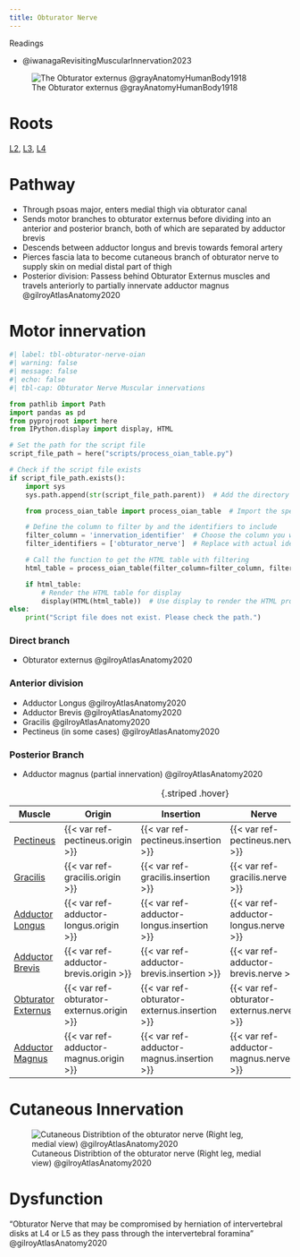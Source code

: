 ```yaml
---
title: Obturator Nerve
---
```



:::{.callout-note}
Readings

- @iwanagaRevisitingMuscularInnervation2023 

:::

![The Obturator externus @grayAnatomyHumanBody1918](/The Archive/Images/Gray anatomy 1918 images/Myology/image436 The Obturator externus.gif)

# Roots

[L2]({{< var ref-nerve-root.l2 >}}), [L3]({{< var ref-nerve-root.l3 >}}), [L4]({{< var ref-nerve-root.l4 >}})

# Pathway

- Through psoas major, enters medial thigh via obturator canal
- Sends motor branches to obturator externus before dividing into an anterior and posterior branch, both of which are separated by adductor brevis
- Descends between adductor longus and brevis towards femoral artery
- Pierces fascia lata to become cutaneous branch of obturator nerve to supply skin on medial distal part of thigh 
- Posterior division: Passess behind Obturator Externus muscles and travels anteriorly to partially innervate adductor magnus @gilroyAtlasAnatomy2020 

# Motor innervation



```python
#| label: tbl-obturator-nerve-oian
#| warning: false
#| message: false
#| echo: false
#| tbl-cap: Obturator Nerve Muscular innervations

from pathlib import Path
import pandas as pd
from pyprojroot import here
from IPython.display import display, HTML

# Set the path for the script file
script_file_path = here("scripts/process_oian_table.py")

# Check if the script file exists
if script_file_path.exists():
    import sys
    sys.path.append(str(script_file_path.parent))  # Add the directory of the script to the system path

    from process_oian_table import process_oian_table  # Import the specific function

    # Define the column to filter by and the identifiers to include
    filter_column = 'innervation_identifier'  # Choose the column you want to filter by
    filter_identifiers = ['obturator_nerve']  # Replace with actual identifiers you want to include

    # Call the function to get the HTML table with filtering
    html_table = process_oian_table(filter_column=filter_column, filter_identifiers=filter_identifiers)

    if html_table:
        # Render the HTML table for display
        display(HTML(html_table))  # Use display to render the HTML properly
else:
    print("Script file does not exist. Please check the path.")
```



:::{layout-ncol="3"}

### Direct branch

- Obturator externus @gilroyAtlasAnatomy2020

### Anterior division

- Adductor Longus @gilroyAtlasAnatomy2020
- Adductor Brevis @gilroyAtlasAnatomy2020
- Gracilis @gilroyAtlasAnatomy2020
- Pectineus (in some cases) @gilroyAtlasAnatomy2020

### Posterior Branch

- Adductor magnus (partial innervation) @gilroyAtlasAnatomy2020

:::

| Muscle  | Origin | Insertion | Nerve | Action |
|------|--------|-------|----------|--------|
| [Pectineus]({{< var ref-pectineus.path >}}) | {{< var ref-pectineus.origin >}} | {{< var ref-pectineus.insertion >}} | {{< var ref-pectineus.nerve >}} | {{< var ref-pectineus.action >}} |
| [Gracilis]({{< var ref-gracilis.path >}}) | {{< var ref-gracilis.origin >}} | {{< var ref-gracilis.insertion >}} | {{< var ref-gracilis.nerve >}} | {{< var ref-gracilis.action >}} |
| [Adductor Longus]({{< var ref-adductor-longus.path >}}) | {{< var ref-adductor-longus.origin >}} | {{< var ref-adductor-longus.insertion >}} | {{< var ref-adductor-longus.nerve >}} | {{< var ref-adductor-longus.action >}} |
| [Adductor Brevis]({{< var ref-adductor-brevis.path >}}) | {{< var ref-adductor-brevis.origin >}} | {{< var ref-adductor-brevis.insertion >}} | {{< var ref-adductor-brevis.nerve >}} | {{< var ref-adductor-brevis.action >}} |
| [Obturator Externus]({{< var ref-obturator-externus.path >}}) | {{< var ref-obturator-externus.origin >}} | {{< var ref-obturator-externus.insertion >}} | {{< var ref-obturator-externus.nerve >}} | {{< var ref-obturator-externus.action >}} |
| [Adductor Magnus]({{< var ref-adductor-magnus.path >}}) | {{< var ref-adductor-magnus.origin >}} | {{< var ref-adductor-magnus.insertion >}} | {{< var ref-adductor-magnus.nerve >}} | {{< var ref-adductor-magnus.action >}} |
: {.striped .hover}

# Cutaneous Innervation

![Cutaneous Distribtion of the obturator nerve (Right leg, medial view) @gilroyAtlasAnatomy2020](/The Archive/Anatomy/Nerves/Lumbosacral Plexus/Lumbar plexus/images/gilroyatlas fig34.14 Obturator nerve Cutaneous distribution.png)

# Dysfunction

"Obturator Nerve that may be compromised by herniation of intervertebral disks at L4 or L5 as they pass through the intervertebral foramina" @gilroyAtlasAnatomy2020 
